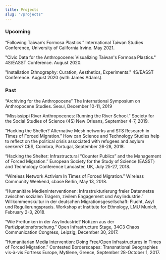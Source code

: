 ```yaml
---
title: Projects
slug: "/projects"
---
```


### Upcoming

“Following Taiwan’s Formosa Plastics.” International Taiwan Studies Conference, University of California Irvine. May 2021.

"Civic Data for the Anthropocene: Visualizing Taiwan's Formosa Plastics." 4S/EASST Conference. August 2020.

"Installation Ethnography: Curation, Aesthetics, Experiments." 4S/EASST Conference. August 2020 (with James Adams).

### Past

“Archiving for the Anthropocene” The International Symposium on Anthropocene Studies. Seoul, December 10-11, 2019

“Mississippi River Anthropocenes: Running the River School.” Society for the Social Studies of Science (4S) New Orleans, September 4-7, 2019.

“Hacking the Shelter? Alternative Mesh networks and STS Research in Times of Forced Migration.” How can Science and Technology Studies help to reflect on the political crisis associated with refugees and asylum seekers? CES, Coimbra, Portugal, September 26-28, 2018.

“Hacking the Shelter: Infrastructural “Counter Publics” and the Management of Forced Migration.” European Society for the Study of Science (EASST) and Technology Conference Lancaster, UK, July 25-27, 2018.

“Wireless Network Activism In Times of Forced Migration.” Wireless Community Weekend, cbase Berlin, May 13, 2018.

“Humanitäre Medieninterventionen: Infrastrukturierung freier Datennetze zwischen sozialen Trägern, zivilem Engagement und Asylindustrie.” Willkommenskultur in der deutschen Migrationsgesellschaft: Flucht, Asyl und Regulierungspraxis. Workshop at Institute for Ethnology, LMU Munich, February 2-3, 2018.

“Wie Freifunken in der Asylindustrie? Notizen aus der Partizipationsforschung.” Open Infrastructure Stage, 34C3 Chaos Communication Congress, Leipzig, December 30, 2017.

”Humanitarian Media Intervention: Doing Free/Open Infrastructures in Times of Forced Migration.” Contested Borderscapes: Transnational Geographies vis-à-vis Fortress Europe, Mytilene, Greece, September 28-October 1, 2017.